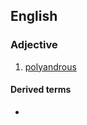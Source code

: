 ==English==

===Adjective===
{{en-adj}}

# {{lb|en|obsolete}} [[polyandrous]]

====Derived terms====
* {{l|en|polyandrianism}}